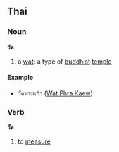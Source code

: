 ==Thai==
===Noun===
'''วัด'''
# a [[wat]]: a type of [[buddhist]] [[temple]]

====Example====
* วัดพระแก้ว ([[Wikipedia:Wat Phra Kaew|Wat Phra Kaew]])

===Verb===
'''วัด'''
# to [[measure]]
